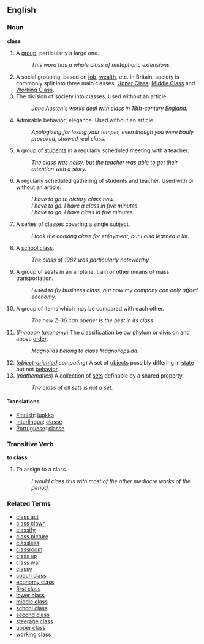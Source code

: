 == English ==

===Noun===
'''class'''

#A [[group]], particularly a large one.
#: ''This word has a whole class of metaphoric extensions.''
#A social grouping, based on [[job]], [[wealth]], etc. In Britain, society is commonly split into three main classes; [[Upper Class]], [[Middle Class]] and [[Working Class]].
# The division of society into classes.  Used without an article.
#: ''Jane Austen's works deal with class in 18th-century England.''
# Admirable behavior; elegance.  Used without an article.
#: ''Apologizing for losing your temper, even though you were badly provoked, showed real class.''
#A group of [[student]]s in a regularly scheduled meeting with a teacher.
#: ''The class was noisy, but the teacher was able to get their attention with a story.''
#A regularly scheduled gathering of students and teacher.  Used with or without an article.
#: ''I have to go to history class now.''
#: ''I have to go.  I have a class in five minutes.''
#: ''I have to go.  I have class in five minutes.''
#A series of classes covering a single subject.
#: ''I took the cooking class for enjoyment, but I also learned a lot.''
#A [[school class]].
#: ''The class of 1982 was particularly noteworthy.''
#A group of seats in an airplane, train or other means of mass transportation.
#:''I used to fly business class, but now my company can only afford economy.''
#A group of items which may be compared with each other.
#: ''The new Z-36 can opener is the best in its class.''
# (''[[linnaean taxonomy]]'') The classification below [[phylum]] or [[division]] and above [[order]].
#: ''Magnolias belong to class Magnoliopsida.''
# (''[[object-oriented]] computing'') A set of [[object]]s possibly differing in [[state]] but not [[behavior]].
# (''mathematics'') A collection of [[set]]s definable by a shared property.
#: ''The class of all sets is not a set.''

==== Translations ====
*[[Finnish]]: [[luokka]]
*[[Interlingua]]: [[classe]]
*[[Portuguese]]: [[classe]]

=== Transitive Verb ===
'''to class'''

# To assign to a class.
#: ''I would class this with most of the other mediocre works of the period.''

=== Related Terms ===

*[[class act]]
*[[class clown]]
*[[classify]]
*[[class picture]]
*[[classless]]
*[[classroom]]
*[[class up]]
*[[class war]]
*[[classy]]
*[[coach class]]
*[[economy class]]
*[[first class]]
*[[lower class]]
*[[middle class]]
*[[school class]]
*[[second class]]
*[[steerage class]]
*[[upper class]]
*[[working class]]